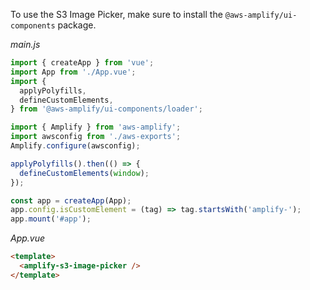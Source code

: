 To use the S3 Image Picker, make sure to install the `@aws-amplify/ui-components` package.

_main.js_

```js
import { createApp } from 'vue';
import App from './App.vue';
import {
  applyPolyfills,
  defineCustomElements,
} from '@aws-amplify/ui-components/loader';

import { Amplify } from 'aws-amplify';
import awsconfig from './aws-exports';
Amplify.configure(awsconfig);

applyPolyfills().then(() => {
  defineCustomElements(window);
});

const app = createApp(App);
app.config.isCustomElement = (tag) => tag.startsWith('amplify-');
app.mount('#app');
```

_App.vue_

```html
<template>
  <amplify-s3-image-picker />
</template>
```
